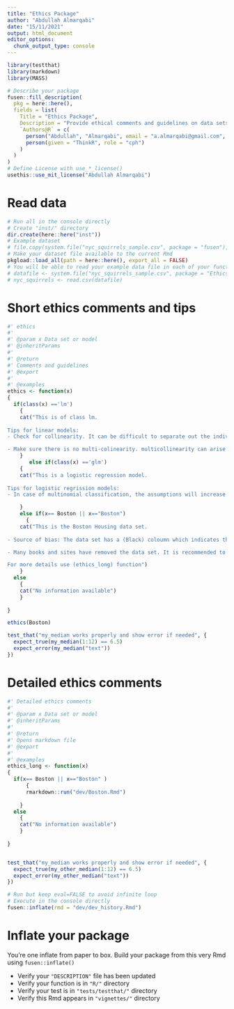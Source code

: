 ```yaml
---
title: "Ethics Package"
author: "Abdullah Almarqabi"
date: "15/11/2021"
output: html_document
editor_options: 
  chunk_output_type: console
---
```


```r
library(testthat)
library(markdown)
library(MASS)
```

<!--
# Description of your package

This will fill the description of your package.
--> 

```r
# Describe your package
fusen::fill_description(
  pkg = here::here(),
  fields = list(
    Title = "Ethics Package",
    Description = "Provide ethical comments and guidelines on data sets and models.",
    `Authors@R` = c(
      person("Abdullah", "Almarqabi", email = "a.almarqabi@gmail.com", role = c("aut", "cre"), comment = c(ORCID = "0000-0002-1565-9313")),
      person(given = "ThinkR", role = "cph")
    )
  )
)
# Define License with use_*_license()
usethis::use_mit_license("Abdullah Almarqabi")
```

# Read data

<!-- Store your dataset in a directory named "inst/" at the root of your project -->
<!-- Use it for your tests in this Rmd thanks to `load_all()` to make it available
and `system.file()` to read it in your examples 
-->

```r
# Run all in the console directly
# Create "inst/" directory
dir.create(here::here("inst"))
# Example dataset
# file.copy(system.file("nyc_squirrels_sample.csv", package = "fusen"), here::here("inst"))
# Make your dataset file available to the current Rmd
pkgload::load_all(path = here::here(), export_all = FALSE)
# You will be able to read your example data file in each of your function examples and tests as follows
# datafile <- system.file("nyc_squirrels_sample.csv", package = "Ethics")
# nyc_squirrels <- read.csv(datafile)
```


# Short ethics comments and tips

```r
#' ethics
#'
#' @param x Data set or model
#' @inheritParams 
#'
#' @return
#' Comments and guidelines
#' @export
#'
#' @examples
ethics <- function(x) 
{
  if(class(x) =='lm')
    {
    cat("This is of class lm.
    
Tips for linear models: 
- Check for collinearity. It can be difficult to separate out the individual effects of collinear variables on the response. collinearity can cause predictor variables to appear as statistically insignificant when in fact they are significant.

- Make sure there is no multi-colinearity. multicollinearity can arise when one feature is linearly related to two or more features. If present, implement PCR.")
    }
       else if(class(x) =='glm')
    {
    cat("This is a logistic regression model.
    
Tips for logistic regrission models:
- In case of multinomial classification, the assumptions will increase and the stability of the coefficient estimates and accuracy will decrease. In that case, more advanced models like regulization would be more adequate")

    }
    else if(x== Boston || x=="Boston")
      {
    cat("This is the Boston Housing data set.
    
- Source of bias: The data set has a (Black) coloumn which indicates the proportion of Black people per town. This could lead to racially discriminatory correlations.

- Many books and sites have removed the data set. It is recommended to not use it.

For more details use (ethics_long) function")
    }
  else 
    {
    cat("No information available")
    }
  
}


```

```r
ethics(Boston)
```

```r
test_that("my_median works properly and show error if needed", {
  expect_true(my_median(1:12) == 6.5)
  expect_error(my_median("text"))
})
```

# Detailed ethics comments

```r
#' Detailed ethics comments
#'
#' @param x Data set or model
#' @inheritParams 
#'
#' @return
#' Opens markdown file
#' @export
#'
#' @examples
ethics_long <- function(x) 
{
  if(x== Boston || x=="Boston" )
      {
      rmarkdown::run("dev/Boston.Rmd")
      
    }
  else 
    {
    cat("No information available")
    }
  
}


```

```r

```

```r
test_that("my_median works properly and show error if needed", {
  expect_true(my_other_median(1:12) == 6.5)
  expect_error(my_other_median("text"))
})
```




```r
# Run but keep eval=FALSE to avoid infinite loop
# Execute in the console directly
fusen::inflate(rmd = "dev/dev_history.Rmd")
```


# Inflate your package

You're one inflate from paper to box.
Build your package from this very Rmd using `fusen::inflate()`

- Verify your `"DESCRIPTION"` file has been updated
- Verify your function is in `"R/"` directory
- Verify your test is in `"tests/testthat/"` directory
- Verify this Rmd appears in `"vignettes/"` directory
